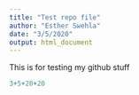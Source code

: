 ```yaml
---
title: "Test repo file"
author: "Esther Swehla"
date: "3/5/2020"
output: html_document
---
```


This is for testing my github stuff

```r
3+5+20+20
```

